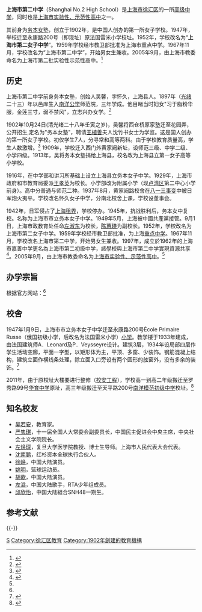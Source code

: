 {{coord|31|12|37|N|121|27|19|E|display=title}}
{{Infobox_School
| name = 上海市第二中学(Shanghai No.2 High School)
| motto = 勤朴勇诚，和平奋斗
| established = 1902年
| type = [[上海市实验性、示范性高中名单|上海市实验性、示范性高中]]
| principal = [[王民政|王民政]]
| faculty = 教师100人。教师中高级职称46人，中级职称35人。有25人具有研究生学历，另有10人为硕士研究生班或研究生课程班在读。<ref>{{cite web|url=http://www.shiers.cn/po/info/04/index.jsp|title=师资建设|publisher=上海市第二中学|accessdate=2011-01-31|deadurl=yes|archiveurl=https://web.archive.org/web/20100913173435/http://www.shiers.cn/po/info/04/index.jsp|archivedate=2010-09-13}}</ref>
| enrollment = 
| free_label = 
| free_text = 
| location = [[上海市|上海市]]永康路200号（本部）<br/>[[上海市|上海市]]罗秀路99号（临时校区）
| information = 
| website = http://www.shiers.cn
}}

{{文物保护单位
| 级别 = 区级
| 省区市 = 徐汇区
| 名称 = 雷米小学旧址
| 图片 = [[File:Leimixiaoxuejiuzhi.jpg|200px]]
| 编号 = 
| 分类 = 
| 时代 = 
| 所在 = [[徐汇区|徐汇区]][[天平路街道|天平路街道]]
| 登录 = 2010年
}}

'''上海市第二中学'''（Shanghai No.2 High School）是[[上海市|上海市]][[徐汇区|徐汇区]]的一所[[高级中学|高级中学]]，同时也是[[上海市实验性、示范性高中|上海市实验性、示范性高中]]之一。

其前身为[[务本女塾|务本女塾]]，创立于1902年，是中国人创办的第一所女子学校。1947年，举校迁至永康路200号（即现址）原法国雷米小学校址。1952年，学校改名为“'''上海市第二女子中学'''”。1959年学校经市教卫部批准为上海市重点中学。1967年11月，学校改名为“上海市第二中学”，开始男女生兼收。2005年9月，由上海市教委命名为上海市第二批实验性示范性高中。<ref name="officialhistory">{{cite web|url=http://www.shiers.cn/po/info/01/detail.jsp?infoId=info80000004544|title=市二简史|publisher=上海市第二中学|accessdate=2011-01-31|deadurl=yes|archiveurl=https://archive.is/20130424193133/http://www.shiers.cn/po/info/01/detail.jsp?infoId=info80000004544|archivedate=2013-04-24}}</ref>
==历史==
上海市第二中学前身务本女塾，创始人吴馨，字怀久，上海县人。1897年（[[光绪|光绪]]二十三）年以邑庠生入[[南洋公学|南洋公学]]师范院，三年学成。他目睹当时妇女"习于脂粉华服，金莲三寸，弱不禁风"，立志兴办女学。<ref name="shanghaiarchive">{{cite web|url=http://www.archives.sh.cn/docs/201002/d_375005.html|title=他们培育了一个新式知识群体----“上海普教系统历史名校档案展”展示37所上海传统名校(附图)|publisher=上海档案信息网|accessdate=2011-01-31}}{{dead link|date=2017年11月 |bot=InternetArchiveBot |fix-attempted=yes }}</ref>

{{Cquote|女子为国民之母，欲陶冶健全国民，根本须提倡女教。}}

1902年10月24日(清光绪二十八年壬寅之岁)，吴馨将西仓桥原家塾迁至花园弄，公开招生,定名为"务本女塾"，聘请[[王植善|王植善]]夫人沈竹书女士为学监。这是国人创办的第一所女子学校。初仅学生7人，分寻常和高等两科。由于学校教育质量高，学生人数激增。<ref name="shanghaiarchive2">{{cite web|url=http://www.archives.sh.cn/docs/200806/d_201510.html|title=http://www.archives.sh.cn/docs/200806/d_201510.html|publisher=上海档案信息网|accessdate=2011-01-31|deadurl=yes|archiveurl=https://web.archive.org/web/20090501071539/http://www.archives.sh.cn/docs/200806/d_201510.html|archivedate=2009-05-01}}</ref> 1909年，学校迁入西门外黄家阙新址，设师范三级、中学二级、小学四级。1913年，吴将务本女塾捐给上海县，校名改为上海县立第一女子高等小学校。

1916年，在中学部和讲习所基础上设立上海县立务本女子中学。1929年，上海市政府和市教育局委派[[王孝英|王孝英]]为校长。小学部改为附属小学（现[[卢湾区|卢湾区]]第二中心小学前身）。高中分普通与师范二种。1937年8月，黄家阙路校舍在[[八一三事变|八一三事变]]中被日军炮火夷平。学校改名怀久女子中学，分南北校舍上课，学校设董事会。

1942年，日军侵占了[[上海租界|上海租界]]，学校停办。1945年，抗战胜利后，务本女中复校。名称为上海市市立务本女子中学。1949年5月，上海被中國共產黨接管。9月1日，上海市政教育处任命[[左淑东|左淑东]]为校长，[[陈蕙瑛|陈蕙瑛]]为副校长。1952年，学校改名为上海市第二女子中学。1959年学校经市教卫部批准，为上海[[重点中学|重点中学]]。1967年11月，学校改名上海市第二中学，开始男女生兼收。1997年，成立於1962年的上海市嘉善中学更名為上海市第二初级中学，該學校與上海市第二中学實現資源共享<ref>{{cite news |title=校史沿革 |url=https://www.shiers.cn/cjzx/articleList.aspx?typeId=196 |accessdate=2021-06-07 |archive-date=2021-06-07 |archive-url=https://web.archive.org/web/20210607103043/https://www.shiers.cn/cjzx/articleList.aspx?typeId=196 }}</ref>。2005年9月，由上海市教委命名为[[上海市实验性、示范性高中|上海市实验性、示范性高中]]。<ref name="officialhistory" />

==办学宗旨==
根据官方网站：<ref name="officialhistory" />

{{Cquote|'''学校的发展目标是'''：建成校园文化高雅、教育教学优质、学校管理科学、师生发展和谐的有特色、有示范功能的上海市品牌高中。<br/> '''学生的培养目标是'''：政治信念坚定、道德品行良好、基础知识扎实、学力发展持续、身体心理健康的社会主义事业建设者和各类人才。<br/> '''学校的办学策略是'''：扩大外延和发展内涵并举，重视内涵发展；继承传统和改革创新并行，突出改革创新；文化建设和制度建设并重，加强文化建设。即通过发展内涵、改革创新和文化建设实现办学目标。}}

==校舍==

1947年1月9日，上海市市立务本女子中学迁至永康路200号École Primaire Russe（俄国初级小学，后改名为法国雷米小学）[[小学|小学]]。教学楼于1933年建成，由法国建筑师A．Leonard及P．Veysseyre设计。建筑3层，1934年设局部四层作学生活动空廊，平面一字型，以矩形体为主，平顶、多窗、少装饰。钢筋混凝上结构，建筑立面作横线条处理，除立面入口旁设有两个圆形的舷窗外，没有多余的装饰。<ref name="building">{{cite web|url=http://www.shiers.cn/po/info/01/detail.jsp?infoId=info35000004628|title=市二中学教学楼原法国雷米小学教学楼简介|publisher=上海市第二中学|accessdate=2011-01-31|deadurl=yes|archiveurl=https://archive.is/20130424162049/http://www.shiers.cn/po/info/01/detail.jsp?infoId=info35000004628|archivedate=2013-04-24}}</ref>

2011年，由于原校址大楼要进行整修（[[校安工程|校安工程]]），学校高一到高二年级搬迁至罗秀路99号[[华育中学|华育中学]]原址，高三年级搬迁至天平路200号[[南洋模范初级中学|南洋模范初级中学]]校址。<ref name="notice">{{cite web|url=http://www.shiers.cn/po/info/00/detail.jsp?infoId=info38000004705|title=学校临时搬迁公告|publisher=上海市第二中学|accessdate=2011-01-31}}{{dead link|date=2017年11月 |bot=InternetArchiveBot |fix-attempted=yes }}</ref>

==知名校友==

*[[吴若安|吴若安]]，教育家。
*[[严隽琪|严隽琪]]，十一届全国人大常委会副委员长，中国民主促进会中央主席，中央社会主义学院院长。
*[[左焕琛|左焕琛]]，复旦大学医学院教授、博士生导师。上海市人民代表大会代表。
*[[沈南鹏|沈南鹏]]，红杉资本全球执行合伙人。
*[[徐峥|徐峥]]，中国大陆演员。
*[[姚明|姚明]]，篮球运动员。
*[[胡歌|胡歌]]，中国大陆演员。
*[[左溢|左溢]]，中国大陆歌手，RTA少年组成员。
*[[邱欣怡|邱欣怡]]，中国大陆組合SNH48一期生。

==参考文献==
{{Reflist}}

{{-}}
{{上海市实验性示范性高中}}

[[Category:上海中等教育|S]]
[[Category:徐汇区教育|Category:徐汇区教育]]
[[Category:1902年創建的教育機構|Category:1902年創建的教育機構]]